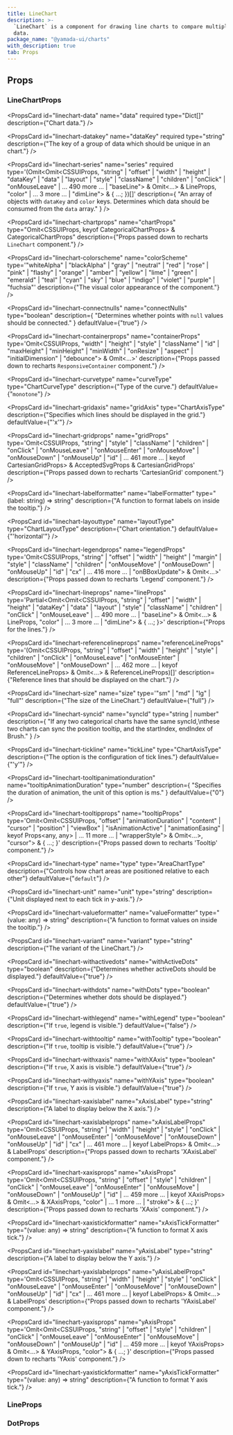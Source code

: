 ```yaml
---
title: LineChart
description: >-
  `LineChart` is a component for drawing line charts to compare multiple sets of
  data.
package_name: "@yamada-ui/charts"
with_description: true
tab: Props
---
```


## Props

### LineChartProps

<PropsCard
  id="linechart-data"
  name="data"
  required
  type="Dict[]"
  description={"Chart data."}
/>

<PropsCard
  id="linechart-datakey"
  name="dataKey"
  required
  type="string"
  description={"The key of a group of data which should be unique in an chart."}
/>

<PropsCard
  id="linechart-series"
  name="series"
  required
  type='(Omit<Omit<CSSUIProps, "string" | "offset" | "width" | "height" | "dataKey" | "data" | "layout" | "style" | "className" | "children" | "onClick" | "onMouseLeave" | ... 490 more ... | "baseLine"> & Omit<...> & LineProps, "color" | ... 3 more ... | "dimLine"> & { ...; })[]'
  description={
    "An array of objects with `dataKey` and `color` keys. Determines which data should be consumed from the `data` array."
  }
/>

<PropsCard
  id="linechart-chartprops"
  name="chartProps"
  type="Omit<CSSUIProps, keyof CategoricalChartProps> &
  CategoricalChartProps"
  description={"Props passed down to recharts `LineChart` component."}
/>

<PropsCard
  id="linechart-colorscheme"
  name="colorScheme"
  type='"whiteAlpha" | "blackAlpha" | "gray" | "neutral" | "red" | "rose" | "pink" | "flashy" | "orange" | "amber" | "yellow" | "lime" | "green" | "emerald" | "teal" | "cyan" | "sky" | "blue" | "indigo" | "violet" | "purple" | "fuchsia"'
  description={"The visual color appearance of the component."}
/>

<PropsCard
  id="linechart-connectnulls"
  name="connectNulls"
  type="boolean"
  description={
    "Determines whether points with `null` values should be connected."
  }
  defaultValue={"true"}
/>

<PropsCard
  id="linechart-containerprops"
  name="containerProps"
  type='Omit<CSSUIProps, "width" | "height" | "style" | "className" | "id" | "maxHeight" | "minHeight" | "minWidth" | "onResize" | "aspect" | "initialDimension" | "debounce"> & Omit<...>'
  description={"Props passed down to recharts `ResponsiveContainer` component."}
/>

<PropsCard
  id="linechart-curvetype"
  name="curveType"
  type="ChartCurveType"
  description={"Type of the curve."}
  defaultValue={"`monotone`"}
/>

<PropsCard
  id="linechart-gridaxis"
  name="gridAxis"
  type="ChartAxisType"
  description={"Specifies which lines should be displayed in the grid."}
  defaultValue={"'x'"}
/>

<PropsCard
  id="linechart-gridprops"
  name="gridProps"
  type='Omit<CSSUIProps, "string" | "style" | "className" | "children" | "onClick" | "onMouseLeave" | "onMouseEnter" | "onMouseMove" | "onMouseDown" | "onMouseUp" | "id" | ... 461 more ... | keyof CartesianGridProps> & AcceptedSvgProps & CartesianGridProps'
  description={"Props passed down to recharts 'CartesianGrid' component."}
/>

<PropsCard
  id="linechart-labelformatter"
  name="labelFormatter"
  type="(label: string) => string"
  description={"A function to format labels on inside the tooltip."}
/>

<PropsCard
  id="linechart-layouttype"
  name="layoutType"
  type="ChartLayoutType"
  description={"Chart orientation."}
  defaultValue={"'horizontal'"}
/>

<PropsCard
  id="linechart-legendprops"
  name="legendProps"
  type='Omit<CSSUIProps, "string" | "offset" | "width" | "height" | "margin" | "style" | "className" | "children" | "onMouseMove" | "onMouseDown" | "onMouseUp" | "id" | "cx" | ... 416 more ... | "onBBoxUpdate"> & Omit<...>'
  description={"Props passed down to recharts 'Legend' component."}
/>

<PropsCard
  id="linechart-lineprops"
  name="lineProps"
  type='Partial<Omit<Omit<CSSUIProps, "string" | "offset" | "width" | "height" | "dataKey" | "data" | "layout" | "style" | "className" | "children" | "onClick" | "onMouseLeave" | ... 490 more ... | "baseLine"> & Omit<...> & LineProps, "color" | ... 3 more ... | "dimLine"> & { ...; }>'
  description={"Props for the lines."}
/>

<PropsCard
  id="linechart-referencelineprops"
  name="referenceLineProps"
  type='(Omit<CSSUIProps, "string" | "offset" | "width" | "height" | "style" | "children" | "onClick" | "onMouseLeave" | "onMouseEnter" | "onMouseMove" | "onMouseDown" | ... 462 more ... | keyof ReferenceLineProps> & Omit<...> & ReferenceLineProps)[]'
  description={"Reference lines that should be displayed on the chart."}
/>

<PropsCard
  id="linechart-size"
  name="size"
  type='"sm" | "md" | "lg" | "full"'
  description={"The size of the LineChart."}
  defaultValue={"full"}
/>

<PropsCard
  id="linechart-syncid"
  name="syncId"
  type="string | number"
  description={
    "If any two categorical charts have the same syncId,\nthese two charts can sync the position tooltip, and the startIndex, endIndex of Brush."
  }
/>

<PropsCard
  id="linechart-tickline"
  name="tickLine"
  type="ChartAxisType"
  description={"The option is the configuration of tick lines."}
  defaultValue={"'y'"}
/>

<PropsCard
  id="linechart-tooltipanimationduration"
  name="tooltipAnimationDuration"
  type="number"
  description={
    "Specifies the duration of animation, the unit of this option is ms."
  }
  defaultValue={"0"}
/>

<PropsCard
  id="linechart-tooltipprops"
  name="tooltipProps"
  type='Omit<Omit<CSSUIProps, "offset" | "animationDuration" | "content" | "cursor" | "position" | "viewBox" | "isAnimationActive" | "animationEasing" | keyof Props<any, any> | ... 11 more ... | "wrapperStyle"> & Omit<...>, "cursor"> & { ...; }'
  description={"Props passed down to recharts 'Tooltip' component."}
/>

<PropsCard
  id="linechart-type"
  name="type"
  type="AreaChartType"
  description={"Controls how chart areas are positioned relative to each other"}
  defaultValue={"`default`"}
/>

<PropsCard
  id="linechart-unit"
  name="unit"
  type="string"
  description={"Unit displayed next to each tick in y-axis."}
/>

<PropsCard
  id="linechart-valueformatter"
  name="valueFormatter"
  type="(value: any) => string"
  description={"A function to format values on inside the tooltip."}
/>

<PropsCard
  id="linechart-variant"
  name="variant"
  type="string"
  description={"The variant of the LineChart."}
/>

<PropsCard
  id="linechart-withactivedots"
  name="withActiveDots"
  type="boolean"
  description={"Determines whether activeDots should be displayed."}
  defaultValue={"true"}
/>

<PropsCard
  id="linechart-withdots"
  name="withDots"
  type="boolean"
  description={"Determines whether dots should be displayed."}
  defaultValue={"true"}
/>

<PropsCard
  id="linechart-withlegend"
  name="withLegend"
  type="boolean"
  description={"If `true`, legend is visible."}
  defaultValue={"false"}
/>

<PropsCard
  id="linechart-withtooltip"
  name="withTooltip"
  type="boolean"
  description={"If `true`, tooltip is visible."}
  defaultValue={"true"}
/>

<PropsCard
  id="linechart-withxaxis"
  name="withXAxis"
  type="boolean"
  description={"If `true`, X axis is visible."}
  defaultValue={"true"}
/>

<PropsCard
  id="linechart-withyaxis"
  name="withYAxis"
  type="boolean"
  description={"If `true`, Y axis is visible."}
  defaultValue={"true"}
/>

<PropsCard
  id="linechart-xaxislabel"
  name="xAxisLabel"
  type="string"
  description={"A label to display below the X axis."}
/>

<PropsCard
  id="linechart-xaxislabelprops"
  name="xAxisLabelProps"
  type='Omit<CSSUIProps, "string" | "width" | "height" | "style" | "onClick" | "onMouseLeave" | "onMouseEnter" | "onMouseMove" | "onMouseDown" | "onMouseUp" | "id" | "cx" | ... 461 more ... | keyof LabelProps> & Omit<...> & LabelProps'
  description={"Props passed down to recharts 'XAxisLabel' component."}
/>

<PropsCard
  id="linechart-xaxisprops"
  name="xAxisProps"
  type='Omit<Omit<CSSUIProps, "string" | "offset" | "style" | "children" | "onClick" | "onMouseLeave" | "onMouseEnter" | "onMouseMove" | "onMouseDown" | "onMouseUp" | "id" | ... 459 more ... | keyof XAxisProps> & Omit<...> & XAxisProps, "color" | ... 1 more ... | "stroke"> & { ...; }'
  description={"Props passed down to recharts 'XAxis' component."}
/>

<PropsCard
  id="linechart-xaxistickformatter"
  name="xAxisTickFormatter"
  type="(value: any) => string"
  description={"A function to format X axis tick."}
/>

<PropsCard
  id="linechart-yaxislabel"
  name="yAxisLabel"
  type="string"
  description={"A label to display below the Y axis."}
/>

<PropsCard
  id="linechart-yaxislabelprops"
  name="yAxisLabelProps"
  type='Omit<CSSUIProps, "string" | "width" | "height" | "style" | "onClick" | "onMouseLeave" | "onMouseEnter" | "onMouseMove" | "onMouseDown" | "onMouseUp" | "id" | "cx" | ... 461 more ... | keyof LabelProps> & Omit<...> & LabelProps'
  description={"Props passed down to recharts 'YAxisLabel' component."}
/>

<PropsCard
  id="linechart-yaxisprops"
  name="yAxisProps"
  type='Omit<Omit<CSSUIProps, "string" | "offset" | "style" | "children" | "onClick" | "onMouseLeave" | "onMouseEnter" | "onMouseMove" | "onMouseDown" | "onMouseUp" | "id" | ... 459 more ... | keyof YAxisProps> & Omit<...> & YAxisProps, "color"> & { ...; }'
  description={"Props passed down to recharts 'YAxis' component."}
/>

<PropsCard
  id="linechart-yaxistickformatter"
  name="yAxisTickFormatter"
  type="(value: any) => string"
  description={"A function to format Y axis tick."}
/>

### LineProps

<PropsCard
  id="line-activedot"
  name="activeDot"
  type='Omit<Omit<Props, "ref">, "_hover" | "_nativeHover" | "_active" | "_nativeActive" | "_target" | "_notTarget" | "_nativeTarget" | "_focus" | "_nativeFocus" | "_focusVisible" | ... 61 more ... | keyof StyleProps> & StyleProps & PseudoProps'
/>

<PropsCard
  id="line-color"
  name="color"
  type='UIValue<"border" | "link" | Color | "current" | "focus" | "whiteAlpha.50" | "whiteAlpha.100" | "whiteAlpha.200" | "whiteAlpha.300" | "whiteAlpha.400" | "whiteAlpha.500" | ... 318 more ... | "secondary.950">'
/>

<PropsCard
  id="line-dimdot"
  name="dimDot"
  type='Omit<Omit<Props, "ref">, "_hover" | "_nativeHover" | "_active" | "_nativeActive" | "_target" | "_notTarget" | "_nativeTarget" | "_focus" | "_nativeFocus" | "_focusVisible" | ... 61 more ... | keyof StyleProps> & StyleProps & PseudoProps'
/>

<PropsCard
  id="line-dimline"
  name="dimLine"
  type='Partial<Omit<Omit<CSSUIProps, "string" | "offset" | "width" | "height" | "dataKey" | "data" | "layout" | "style" | "className" | "children" | "onClick" | "onMouseLeave" | ... 490 more ... | "baseLine"> & Omit<...> & LineProps, "color" | ... 3 more ... | "dimLine"> & { ...; }>'
/>

<PropsCard
  id="line-dot"
  name="dot"
  type='Omit<Omit<Props, "ref">, "_hover" | "_nativeHover" | "_active" | "_nativeActive" | "_target" | "_notTarget" | "_nativeTarget" | "_focus" | "_nativeFocus" | "_focusVisible" | ... 61 more ... | keyof StyleProps> & StyleProps & PseudoProps'
/>

### DotProps
